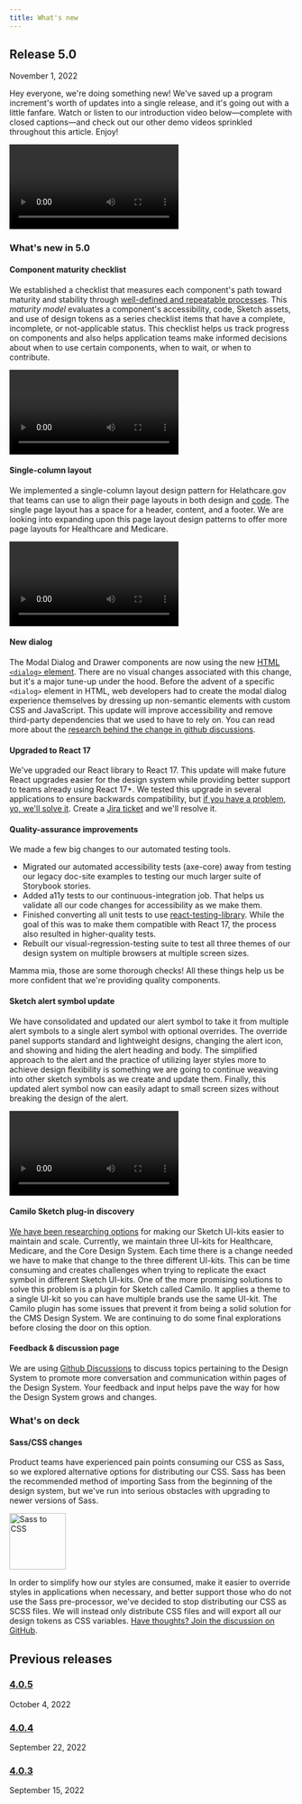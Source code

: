 ```yaml
---
title: What's new
---
```



## Release 5.0

<time datetime="2022-11-01" className="ds-text-body--sm">November 1, 2022</time>

Hey everyone, we're doing something new! We've saved up a program increment's worth of updates into a single release, and it's going out with a little fanfare. Watch or listen to our introduction video below—complete with closed captions—and check out our other demo videos sprinkled throughout this article. Enjoy!

<div className="ds-u-measure--wide ds-u-margin-top--2">
  <Video name="release-5.0" />
</div>

### What's new in 5.0

#### Component maturity checklist

We established a checklist that measures each component's path toward maturity and stability through [well-defined and repeatable processes](https://github.com/CMSgov/design-system/blob/pwolfert/blog/COMPONENT_MATURITY.md). This _maturity model_ evaluates a component's accessibility, code, Sketch assets, and use of design tokens as a series checklist items that have a complete, incomplete, or not-applicable status. This checklist helps us track progress on components and also helps application teams make informed decisions about when to use certain components, when to wait, or when to contribute.

<div className="ds-u-measure--wide ds-u-margin-top--2">
  <Video name="component-maturity-demo" />
</div>

#### Single-column layout

We implemented a single-column layout design pattern for Helathcare.gov that teams can use to align their page layouts in both design and [code](https://design.cms.gov/layouts/Healthcare/one-col-page-layout?theme=healthcare). The single page layout has a space for a header, content, and a footer.  We are looking into expanding upon this page layout design patterns to offer more page layouts for Healthcare and Medicare.

<div className="ds-u-measure--wide ds-u-margin-top--2">
  <Video name="page-layout-demo" />
</div>

#### New dialog

The Modal Dialog and Drawer components are now using the new [HTML `<dialog>` element](https://developer.mozilla.org/en-US/docs/Web/HTML/Element/dialog). There are no visual changes associated with this change, but it's a major tune-up under the hood. Before the advent of a specific `<dialog>` element in HTML, web developers had to create the modal dialog experience themselves by dressing up non-semantic elements with custom CSS and JavaScript. This update will improve accessibility and remove third-party dependencies that we used to have to rely on. You can read more about the [research behind the change in github discussions](https://github.com/CMSgov/design-system/discussions/1831).

#### Upgraded to React 17

We've upgraded our React library to React 17. This update will make future React upgrades easier for the design system while providing better support to teams already using React 17+. We tested this upgrade in several applications to ensure backwards compatibility, but [if you have a problem, yo, we'll solve it](https://youtu.be/rog8ou-ZepE?t=54). Create a [Jira ticket](https://jira.cms.gov/secure/RapidBoard.jspa?rapidView=3359) and we'll resolve it.

#### Quality-assurance improvements

We made a few big changes to our automated testing tools. 

- Migrated our automated accessibility tests (axe-core) away from testing our legacy doc-site examples to testing our much larger suite of Storybook stories. 
- Added a11y tests to our continuous-integration job. That helps us validate all our code changes for accessibility as we make them. 
- Finished converting all unit tests to use [react-testing-library](https://testing-library.com/docs/react-testing-library/intro/). While the goal of this was to make them compatible with React 17, the process also resulted in higher-quality tests. 
- Rebuilt our visual-regression-testing suite to test all three themes of our design system on multiple browsers at multiple screen sizes. 

Mamma mia, those are some thorough checks! All these things help us be more confident that we're providing quality components.

#### Sketch alert symbol update 

We have consolidated and updated our alert symbol to take it from multiple alert symbols to a single alert symbol with optional overrides. The override panel supports standard and lightweight designs, changing the alert icon, and showing and hiding the alert heading and body. The simplified approach to the alert and the practice of utilizing layer styles more to achieve design flexibility is something we are going to continue weaving into other sketch symbols as we create and update them. Finally, this updated alert symbol now can easily adapt to small screen sizes without breaking the design of the alert.

<div className="ds-u-measure--wide ds-u-margin-top--2">
  <Video name="sketch-alert-demo" />
</div>

#### Camilo Sketch plug-in discovery 
[We have been researching options](https://github.com/CMSgov/design-system/discussions/2231) for making our Sketch UI-kits easier to maintain and scale. Currently, we maintain three UI-kits for Healthcare, Medicare, and the Core Design System. Each time there is a change needed we have to make that change to the three different UI-kits. This can be time consuming and creates challenges when trying to replicate the exact symbol in different Sketch UI-kits. One of the more promising solutions to solve this problem is a plugin for Sketch called Camilo. It applies a theme to a single UI-kit so you can have multiple brands use the same UI-kit. The Camilo plugin has some issues that prevent it from being a solid solution for the CMS Design System. We are continuing to do some final explorations before closing the door on this option.

#### Feedback & discussion page

We are using [Github Discussions](https://github.com/CMSgov/design-system/discussions) to discuss topics pertaining to the Design System to promote more conversation and communication within pages of the Design System. Your feedback and input helps pave the way for how the Design System grows and changes.

### What's on deck

#### Sass/CSS changes

Product teams have experienced pain points consuming our CSS as Sass, so we explored alternative options for distributing our CSS. Sass has been the recommended method of importing Sass from the beginning of the design system, but we've run into serious obstacles with upgrading to newer versions of Sass. 

<div className="ds-u-measure--wide ds-u-text-align--center ds-u-margin-y--3">
  <img src={scssToCssImg} alt="Sass to CSS" className="ds-u-display--inline-block" height="100" />
</div>

In order to simplify how our styles are consumed, make it easier to override styles in applications when necessary, and better support those who do not use the Sass pre-processor, we've decided to stop distributing our CSS as SCSS files. We will instead only distribute CSS files and will export all our design tokens as CSS variables. [Have thoughts? Join the discussion on GitHub](https://github.com/CMSgov/design-system/discussions/2223).

## Previous releases

### [4.0.5](https://github.com/CMSgov/design-system/releases/tag/%40cmsgov%2Fdesign-system%404.0.5)

October 4, 2022

### [4.0.4](https://github.com/CMSgov/design-system/releases/tag/%40cmsgov%2Fdesign-system%404.0.4)

September 22, 2022

### [4.0.3](https://github.com/CMSgov/design-system/releases/tag/%40cmsgov%2Fdesign-system%404.0.3)

September 15, 2022
